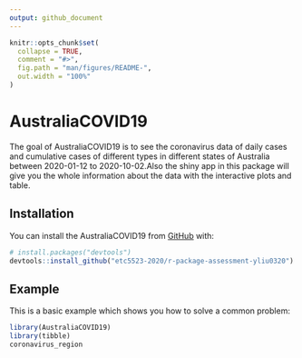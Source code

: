 ```yaml
---
output: github_document
---
```


<!-- README.md is generated from README.Rmd. Please edit that file -->

```r
knitr::opts_chunk$set(
  collapse = TRUE,
  comment = "#>",
  fig.path = "man/figures/README-",
  out.width = "100%"
)
```

# AustraliaCOVID19

<!-- badges: start -->
<!-- badges: end -->

The goal of AustraliaCOVID19 is to see the coronavirus data of daily cases and cumulative cases of different types in different states of Australia between 2020-01-12 to 2020-10-02.Also the shiny app in this package will give you the whole information about the data with the interactive plots and table.

## Installation

You can install the AustraliaCOVID19 from [GitHub](https://github.com/) with:

``` r
# install.packages("devtools")
devtools::install_github("etc5523-2020/r-package-assessment-yliu0320")
```
## Example

This is a basic example which shows you how to solve a common problem:

```r
library(AustraliaCOVID19)
library(tibble)
coronavirus_region
```

